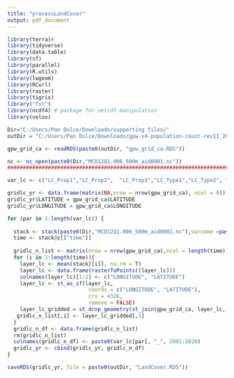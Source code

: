 ---
title: "processLandCover"
output: pdf_document
---

```{r}
library(terra)#
library(tidyverse)
library(data.table)
library(sf) 
library(parallel)
library(R.utils)
library(lwgeom)
library(RCurl)
library(raster)
library(tigris)
library("fst")
library(ncdf4) # package for netcdf manipulation
library(velox)
```

```{r}
Dir="C:/Users/Pan Dulce/Downloads/supporting files/"
outDir = "C:/Users/Pan Dulce/Downloads/gpw-v4-population-count-rev11_2020_30_sec_asc/gpw-v4-population-count-rev11_2020_30_sec_asc/processed_data/"

gpw_grid_ca <- readRDS(paste0(outDir, "gpw_grid_ca.RDS"))

nc <- nc_open(paste0(Dir,"MCD12Q1.006_500m_aid0001.nc"))
####################################################################################

var_lc <- c("LC_Prop1","LC_Prop2",  "LC_Prop3","LC_Type1","LC_Type2", "LC_Type3", "LC_Type4", "LC_Type5")

gridlc_yr <- data.frame(matrix(NA,nrow = nrow(gpw_grid_ca), ncol = 0))
gridlc_yr$LATITUDE = gpw_grid_ca$LATITUDE
gridlc_yr$LONGITUDE = gpw_grid_ca$LONGITUDE

for (par in 1:length(var_lc)) {
  
  stack <- stack(paste0(Dir,"MCD12Q1.006_500m_aid0001.nc"),varname =paste0(var_lc[par])) %>% crop(extent(c(-124.5, -114, 32, 42.5)), keepres=TRUE)
  time <- stack@z[["time"]]
  
  gridlc_n_list <- matrix(nrow = nrow(gpw_grid_ca),ncol = length(time))
  for (i in 1:length(time)){
    layer_lc <- mean(stack[[i]], na.rm = T)
    layer_lc <- data.frame(rasterToPoints((layer_lc)))
    colnames(layer_lc)[1:2] <- c("LONGITUDE", "LATITUDE")
    layer_lc <- st_as_sf(layer_lc,
                          coords = c("LONGITUDE", "LATITUDE"),
                          crs = 4326,
                          remove = FALSE)
    layer_lc_gridded = st_drop_geometry(st_join(gpw_grid_ca, layer_lc, join=st_nearest_feature, suffix=c("", "_ignore"))[-c(3:4)]) 
   gridlc_n_list[,i] <- layer_lc_gridded[,3]
  }
  gridlc_n_df <- data.frame(gridlc_n_list)
  rm(gridlc_n_list)
  colnames(gridlc_n_df) <- paste0(var_lc[par], "_", 2001:2020)
  gridlc_yr <- cbind(gridlc_yr, gridlc_n_df)
}

saveRDS(gridlc_yr, file = paste0(outDir, "LandCover.RDS"))
```





